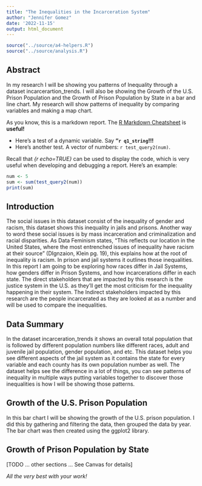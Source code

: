 ```yaml
---
title: "The Inequalities in the Incarceration System"
author: "Jennifer Gomez"
date: '2022-11-15'
output: html_document
---
```


```r
source("../source/a4-helpers.R")
source("../source/analysis.R")
```

## Abstract 
In my research I will be showing you patterns of Inequality through a dataset incarcerartion_trends. I will also be showing the Growth of the U.S. Prison Population and the Growth of Prison Population by State in a bar and line chart. My research will show patterns of inequality by comparing variables and making a map chart. 

As you know, this is a markdown report. The [R Markdown Cheatsheet](https://www.rstudio.com/wp-content/uploads/2015/02/rmarkdown-cheatsheet.pdf) is **useful!**

* Here's a test of a dynamic variable. Say **"`r q1_string`!!!** 
* Here's another test. A vector
of numbers: `r test_query2(num)`.

Recall that _{r echo=TRUE}_ can be used to display the code, 
which is very useful when developing and debugging a report. Here's an example: 

```r
num <- 5
sum <- sum(test_query2(num))
print(sum)
```

## Introduction 
The social issues in this dataset consist of the inequality of gender and racism, this dataset shows this inequality in jails and prisons. Another way to word these social issues is by mass incarceration and criminalization and racial disparities. As Data Feminism states, “This reflects our location in the United States, where the most entrenched issues of inequality have racism at their source” (DIgnzaion, Klein pg. 19), this explains how at the root of inequality is racism. In prison and jail systems it outlines those inequalities. In this report I am going to be exploring how races differ in Jail Systems, how genders differ in Prison Systems, and how incarcerations differ in each state. The direct stakeholders that are impacted by this research is the justice system in the U.S. as they’ll get the most criticism for the inequality happening in their system. The Indirect stakeholders impacted by this research are the people incarcerated as they are looked at as a number and will be used to compare the inequalities. 

## Data Summary 
In the dataset incarceration_trends it shows an overall total population that is followed by different population numbers like different races, adult and juvenile jail population, gender population, and etc. This dataset helps you see different aspects of the jail system as it contains the state for every variable and each county has its own population number as well. The dataset helps see the difference in a lot of things, you can see patterns of inequality in multiple ways putting variables together to discover those inequalities is how I will be showing those patterns. 

## Growth of the U.S. Prison Population
In this bar chart I will be showing the growth of the U.S. prison population. I did this by gathering and filtering the data, then grouped the data by year. The bar chart was then created using the ggplot2 library. 

## Growth of Prison Population by State 

[TODO ... other sections ... See Canvas for details]

_All the very best with your work!_


